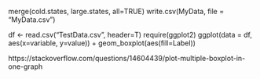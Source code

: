 merge(cold.states, large.states, all=TRUE)
write.csv(MyData, file = "MyData.csv")

df <- read.csv("TestData.csv", header=T)
require(ggplot2)
ggplot(data = df, aes(x=variable, y=value)) + geom_boxplot(aes(fill=Label))

https://stackoverflow.com/questions/14604439/plot-multiple-boxplot-in-one-graph
